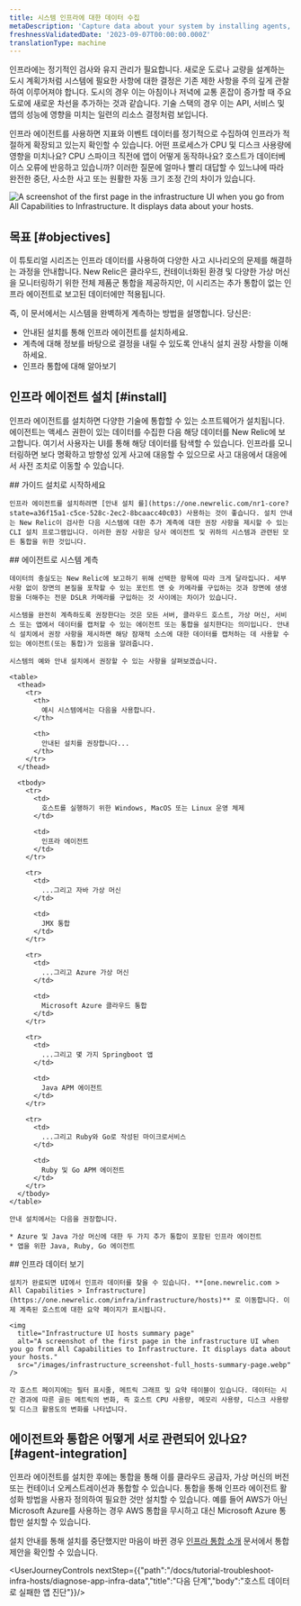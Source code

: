 ```yaml
---
title: 시스템 인프라에 대한 데이터 수집
metaDescription: 'Capture data about your system by installing agents, then view that data in New Relic.'
freshnessValidatedDate: '2023-09-07T00:00:00.000Z'
translationType: machine
---
```


인프라에는 정기적인 검사와 유지 관리가 필요합니다. 새로운 도로나 교량을 설계하는 도시 계획가처럼 시스템에 필요한 사항에 대한 결정은 기존 제한 사항을 주의 깊게 관찰하여 이루어져야 합니다. 도시의 경우 이는 아침이나 저녁에 교통 혼잡이 증가할 때 주요 도로에 새로운 차선을 추가하는 것과 같습니다. 기술 스택의 경우 이는 API, 서비스 및 앱의 성능에 영향을 미치는 일련의 리소스 결정처럼 보입니다.

인프라 에이전트를 사용하면 지표와 이벤트 데이터를 정기적으로 수집하여 인프라가 적절하게 확장되고 있는지 확인할 수 있습니다. 어떤 프로세스가 CPU 및 디스크 사용량에 영향을 미치나요? CPU 스파이크 직전에 앱이 어떻게 동작하나요? 호스트가 데이터베이스 오류에 반응하고 있습니까? 이러한 질문에 얼마나 빨리 대답할 수 있느냐에 따라 완전한 중단, 사소한 사고 또는 원활한 자동 크기 조정 간의 차이가 있습니다.

<img
  title="Infrastructure UI hosts summary page"
  alt="A screenshot of the first page in the infrastructure UI when you go from All Capabilities to Infrastructure. It displays data about your hosts."
  src="/images/infrastructure_screenshot-crop_hosts-summary-page.webp"
/>

## 목표 [#objectives]

이 튜토리얼 시리즈는 인프라 데이터를 사용하여 다양한 사고 시나리오의 문제를 해결하는 과정을 안내합니다. New Relic은 클라우드, 컨테이너화된 환경 및 다양한 가상 머신을 모니터링하기 위한 전체 제품군 통합을 제공하지만, 이 시리즈는 추가 통합이 없는 인프라 에이전트로 보고된 데이터에만 적용됩니다.

즉, 이 문서에서는 시스템을 완벽하게 계측하는 방법을 설명합니다. 당신은:

* 안내된 설치를 통해 인프라 에이전트를 설치하세요.
* 계측에 대해 정보를 바탕으로 결정을 내릴 수 있도록 안내식 설치 권장 사항을 이해하세요.
* 인프라 통합에 대해 알아보기

## 인프라 에이전트 설치 [#install]

인프라 에이전트를 설치하면 다양한 기술에 통합할 수 있는 소프트웨어가 설치됩니다. 에이전트는 액세스 권한이 있는 데이터를 수집한 다음 해당 데이터를 New Relic에 보고합니다. 여기서 사용자는 UI를 통해 해당 데이터를 탐색할 수 있습니다. 인프라를 모니터링하면 보다 명확하고 방향성 있게 사고에 대응할 수 있으므로 사고 대응에서 대응에서 사전 조치로 이동할 수 있습니다.

<Steps>
  <Step>
    ## 가이드 설치로 시작하세요

    인프라 에이전트를 설치하려면 [안내 설치 를](https://one.newrelic.com/nr1-core?state=a36f15a1-c5ce-528c-2ec2-8bcaacc40c03) 사용하는 것이 좋습니다. 설치 안내는 New Relic이 검사한 다음 시스템에 대한 추가 계측에 대한 권장 사항을 제시할 수 있는 CLI 설치 프로그램입니다. 이러한 권장 사항은 당사 에이전트 및 귀하의 시스템과 관련된 모든 통합을 위한 것입니다.
  </Step>

  <Step>
    ## 에이전트로 시스템 계측

    데이터의 충실도는 New Relic에 보고하기 위해 선택한 항목에 따라 크게 달라집니다. 세부 사항 없이 장면의 본질을 포착할 수 있는 포인트 앤 슛 카메라를 구입하는 것과 장면에 생생함을 더해주는 전문 DSLR 카메라를 구입하는 것 사이에는 차이가 있습니다.

    시스템을 완전히 계측하도록 권장한다는 것은 모든 서버, 클라우드 호스트, 가상 머신, 서비스 또는 앱에서 데이터를 캡처할 수 있는 에이전트 또는 통합을 설치한다는 의미입니다. 안내식 설치에서 권장 사항을 제시하면 해당 잠재적 소스에 대한 데이터를 캡처하는 데 사용할 수 있는 에이전트(또는 통합)가 있음을 알려줍니다.

    시스템의 예와 안내 설치에서 권장할 수 있는 사항을 살펴보겠습니다.

    <table>
      <thead>
        <tr>
          <th>
            예시 시스템에서는 다음을 사용합니다.
          </th>

          <th>
            안내된 설치를 권장합니다...
          </th>
        </tr>
      </thead>

      <tbody>
        <tr>
          <td>
            호스트를 실행하기 위한 Windows, MacOS 또는 Linux 운영 체제
          </td>

          <td>
            인프라 에이전트
          </td>
        </tr>

        <tr>
          <td>
            ...그리고 자바 가상 머신
          </td>

          <td>
            JMX 통합
          </td>
        </tr>

        <tr>
          <td>
            ...그리고 Azure 가상 머신
          </td>

          <td>
            Microsoft Azure 클라우드 통합
          </td>
        </tr>

        <tr>
          <td>
            ...그리고 몇 가지 Springboot 앱
          </td>

          <td>
            Java APM 에이전트
          </td>
        </tr>

        <tr>
          <td>
            ...그리고 Ruby와 Go로 작성된 마이크로서비스
          </td>

          <td>
            Ruby 및 Go APM 에이전트
          </td>
        </tr>
      </tbody>
    </table>

    안내 설치에서는 다음을 권장합니다.

    * Azure 및 Java 가상 머신에 대한 두 가지 추가 통합이 포함된 인프라 에이전트
    * 앱을 위한 Java, Ruby, Go 에이전트
  </Step>

  <Step>
    ## 인프라 데이터 보기

    설치가 완료되면 UI에서 인프라 데이터를 찾을 수 있습니다. **[one.newrelic.com > All Capabilities > Infrastructure](https://one.newrelic.com/infra/infrastructure/hosts)** 로 이동합니다. 이제 계측된 호스트에 대한 요약 페이지가 표시됩니다.

    <img
      title="Infrastructure UI hosts summary page"
      alt="A screenshot of the first page in the infrastructure UI when you go from All Capabilities to Infrastructure. It displays data about your hosts."
      src="/images/infrastructure_screenshot-full_hosts-summary-page.webp"
    />

    각 호스트 페이지에는 필터 표시줄, 메트릭 그래프 및 요약 테이블이 있습니다. 데이터는 시간 경과에 따른 골든 메트릭의 변화, 즉 호스트 CPU 사용량, 메모리 사용량, 디스크 사용량 및 디스크 활용도의 변화를 나타냅니다.
  </Step>
</Steps>

## 에이전트와 통합은 어떻게 서로 관련되어 있나요? [#agent-integration]

인프라 에이전트를 설치한 후에는 통합을 통해 이를 클라우드 공급자, 가상 머신의 버전 또는 컨테이너 오케스트레이션과 통합할 수 있습니다. 통합을 통해 인프라 에이전트 활성화 방법을 사용자 정의하여 필요한 것만 설치할 수 있습니다. 예를 들어 AWS가 아닌 Microsoft Azure를 사용하는 경우 AWS 통합을 무시하고 대신 Microsoft Azure 통합만 설치할 수 있습니다.

설치 안내를 통해 설치를 중단했지만 마음이 바뀐 경우 [인프라 통합 소개](/docs/infrastructure/infrastructure-integrations/get-started/introduction-infrastructure-integrations) 문서에서 통합 제안을 확인할 수 있습니다.

<UserJourneyControls nextStep={{"path":"/docs/tutorial-troubleshoot-infra-hosts/diagnose-app-infra-data","title":"다음 단계","body":"호스트 데이터로 실패한 앱 진단"}}/>
